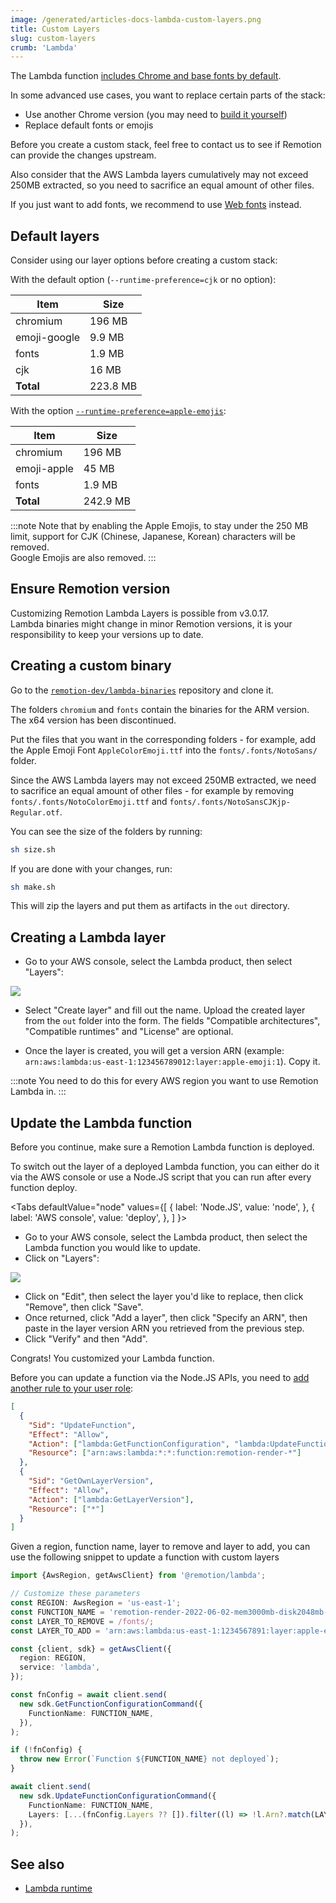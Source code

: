 ```yaml
---
image: /generated/articles-docs-lambda-custom-layers.png
title: Custom Layers
slug: custom-layers
crumb: 'Lambda'
---
```



The Lambda function [includes Chrome and base fonts by default](/docs/lambda/runtime).

In some advanced use cases, you want to replace certain parts of the stack:

- Use another Chrome version (you may need to [build it yourself](https://github.com/remotion-dev/chrome-build-instructions/tree/main))
- Replace default fonts or emojis

Before you create a custom stack, feel free to contact us to see if Remotion can provide the changes upstream.

Also consider that the AWS Lambda layers cumulatively may not exceed 250MB extracted, so you need to sacrifice an equal amount of other files.

If you just want to add fonts, we recommend to use [Web fonts](/docs/fonts) instead.

## Default layers<AvailableFrom v="4.0.205"/>

Consider using our layer options before creating a custom stack:

With the default option (`--runtime-preference=cjk` or no option):

| Item         | Size     |
| ------------ | -------- |
| chromium     | 196 MB   |
| emoji-google | 9.9 MB   |
| fonts        | 1.9 MB   |
| cjk          | 16 MB    |
| **Total**    | 223.8 MB |

With the option [`--runtime-preference=apple-emojis`](/docs/lambda/deployfunction#runtimepreference):

| Item        | Size     |
| ----------- | -------- |
| chromium    | 196 MB   |
| emoji-apple | 45 MB    |
| fonts       | 1.9 MB   |
| **Total**   | 242.9 MB |

:::note
Note that by enabling the Apple Emojis, to stay under the 250 MB limit, support for CJK (Chinese, Japanese, Korean) characters will be removed.  
Google Emojis are also removed.
:::

## Ensure Remotion version

Customizing Remotion Lambda Layers is possible from v3.0.17.  
Lambda binaries might change in minor Remotion versions, it is your responsibility to keep your versions up to date.

## Creating a custom binary

Go to the [`remotion-dev/lambda-binaries`](https://github.com/remotion-dev/lambda-binaries) repository and clone it.

The folders `chromium` and `fonts` contain the binaries for the ARM version. The x64 version has been discontinued.

Put the files that you want in the corresponding folders - for example, add the Apple Emoji Font `AppleColorEmoji.ttf` into the `fonts/.fonts/NotoSans/` folder.

Since the AWS Lambda layers may not exceed 250MB extracted, we need to sacrifice an equal amount of other files - for example by removing `fonts/.fonts/NotoColorEmoji.ttf` and `fonts/.fonts/NotoSansCJKjp-Regular.otf`.

You can see the size of the folders by running:

```bash
sh size.sh
```

If you are done with your changes, run:

```bash
sh make.sh
```

This will zip the layers and put them as artifacts in the `out` directory.

## Creating a Lambda layer

- Go to your AWS console, select the Lambda product, then select "Layers":

<img src="/img/lambda-layers-console.png" />

- Select "Create layer" and fill out the name. Upload the created layer from the `out` folder into the form. The fields "Compatible architectures", "Compatible runtimes" and "License" are optional.

- Once the layer is created, you will get a version ARN (example: `arn:aws:lambda:us-east-1:123456789012:layer:apple-emoji:1`). Copy it.

:::note
You need to do this for every AWS region you want to use Remotion Lambda in.
:::

## Update the Lambda function

Before you continue, make sure a Remotion Lambda function is deployed.

To switch out the layer of a deployed Lambda function, you can either do it via the AWS console or use a Node.JS script that you can run after every function deploy.

<Tabs
defaultValue="node"
values={[
{ label: 'Node.JS', value: 'node', },
{ label: 'AWS console', value: 'deploy', },
]
}>
<TabItem value="deploy">

- Go to your AWS console, select the Lambda product, then select the Lambda function you would like to update.
- Click on "Layers":

<img src="/img/lambda-single-layer.png" />

- Click on "Edit", then select the layer you'd like to replace, then click "Remove", then click "Save".
- Once returned, click "Add a layer", then click "Specify an ARN", then paste in the layer version ARN you retrieved from the previous step.
- Click "Verify" and then "Add".

Congrats! You customized your Lambda function.

</TabItem>
<TabItem value="node">

Before you can update a function via the Node.JS APIs, you need to [add another rule to your user role](/docs/lambda/setup#5-create-an-access-key-for-the-user):

```json
[
  {
    "Sid": "UpdateFunction",
    "Effect": "Allow",
    "Action": ["lambda:GetFunctionConfiguration", "lambda:UpdateFunctionConfiguration"],
    "Resource": ["arn:aws:lambda:*:*:function:remotion-render-*"]
  },
  {
    "Sid": "GetOwnLayerVersion",
    "Effect": "Allow",
    "Action": ["lambda:GetLayerVersion"],
    "Resource": ["*"]
  }
]
```

Given a region, function name, layer to remove and layer to add, you can use the following snippet to update a function with custom layers

```ts
import {AwsRegion, getAwsClient} from '@remotion/lambda';

// Customize these parameters
const REGION: AwsRegion = 'us-east-1';
const FUNCTION_NAME = 'remotion-render-2022-06-02-mem3000mb-disk2048mb-120sec';
const LAYER_TO_REMOVE = /fonts/;
const LAYER_TO_ADD = 'arn:aws:lambda:us-east-1:1234567891:layer:apple-emoji:1';

const {client, sdk} = getAwsClient({
  region: REGION,
  service: 'lambda',
});

const fnConfig = await client.send(
  new sdk.GetFunctionConfigurationCommand({
    FunctionName: FUNCTION_NAME,
  }),
);

if (!fnConfig) {
  throw new Error(`Function ${FUNCTION_NAME} not deployed`);
}

await client.send(
  new sdk.UpdateFunctionConfigurationCommand({
    FunctionName: FUNCTION_NAME,
    Layers: [...(fnConfig.Layers ?? []).filter((l) => !l.Arn?.match(LAYER_TO_REMOVE)).map((l) => l.Arn as string), LAYER_TO_ADD],
  }),
);
```

</TabItem>
</Tabs>

## See also

- [Lambda runtime](/docs/lambda/runtime)
